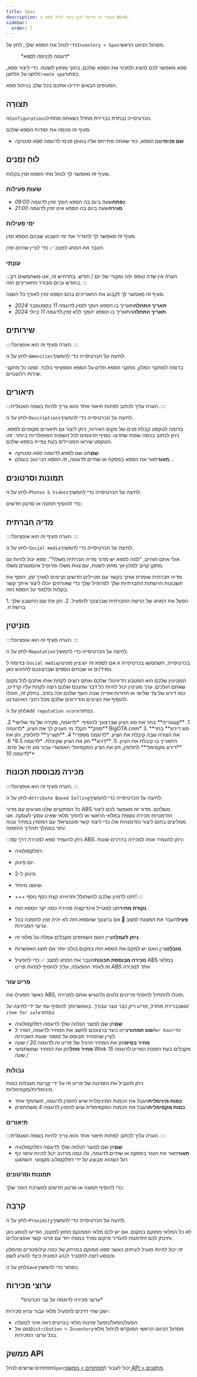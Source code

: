 ```yaml
---
title: Spas
description: מאמר זה מראה לכם כיצד לנהל ספא ב-Wink.
sidebar:
  order: 7
---
```


כדי לנהל את הספא שלך, לחץ על`Inventory > Spas`מסרגל הניווט הראשי.

<figure>
  <CloudinaryImage width="350" height="669" resize="scale" quality="best" alt="ספָּא" src="academy/spa" errorImage="noimage_opaque_nyrtl0.png" />

  <figcaption>*דוגמה לכניסה לספא*</figcaption>
</figure>


ספא מאפשר לכם להציג ולמכור את הספא שלכם, בתוך ומחוץ לשטח. כדי ליצור ספא, לחצו על הלחצן`Create spa`כפתור.

הסעיפים הבאים ידריכו אתכם בכל שלב בניהול ספא.

## תְצוּרָה

ה`Configurations`הכרטיסייה נבחרת כברירת מחדל כשאתה מתחיל.

סעיף זה מכסה את יסודות הספא שלכם.

* **שם פנימי**שם הספא, כפי שאתה מתייחס אליו באופן פנימי.*לדוגמה ספא סנטיקה*

## לוּחַ זְמַנִים

סעיף זה מאפשר לך לנהל מתי הספא זמין בקלות.

### שעות פעילות

* **נפתח**שעה ביום בה הספא הופך זמין.*לדוגמה 09:00*
* **סגירה**שעה ביום בה הספא אינו זמין.*לדוגמה 21:00*

### ימי פעילות

סעיף זה מאפשר לך להגדיר את ימי השבוע שבהם הספא זמין.

*העבר את המתג למצב ✅ כדי לציין שהיום זמין.*

### עוֹנָתִי

:::הערה
אין שדה טופס יפה ומקורי של יום / חודש. בתרחיש זה, אנו משתמשים רק בחודש וביום מבורר התאריכים הזה.
:::

סעיף זה מאפשר לך לקבוע את התאריכים בהם הספא זמין לאורך כל השנה.

* **תאריך התחלה**תאריך בו הספא הופך לזמין.*לדוגמה 11 בספטמבר 2024*
* **תאריך התחלה**התאריך בו הספא יהפוך ללא זמין.*לדוגמה 11 ביולי 2024*

## שירותים

:::הערה
סעיף זה הוא אופציונלי.
:::

לחץ על ה-`Amenities`לחיצה על הכרטיסייה כדי להמשיך.

בדומה למתקני המלון, מתקני הספא חלים על הספא הספציפי בלבד. סמנו כל מתקני שירות רלוונטיים.

## תיאורים

:::הערה
עליך לכתוב לפחות תיאור אחד והוא צריך להיות בשפה האנגלית.
:::

לחץ על ה-`Descriptions`לחיצה על הכרטיסייה כדי להמשיך.

בדומה לטקסט קבלת פנים של מקום האירוח, ניתן ליצור גם תיאורים מקומיים לספא.
ניתן לכתוב בכמה שפות שתרצו. נוסיף תרגומים לכל השפות הפופולריות ביותר.
זהו הטקסט שיראו המטיילים בעת צפייה בספא שלכם.

* **שֵׁם**תנו שם לספא.*לדוגמה ספא סנטיקה*
* **תֵאוּר**תאר את הספא בפסקה או שתיים.*לדוגמה, זה הספא הכי טוב בעולם...*

## תמונות וסרטונים

לחץ על ה-`Photos & Videos`לחיצה על הכרטיסייה כדי להמשיך.

כדי להוסיף תמונה או סרטון חדשים:

<PhotosAndVideosText />


## מדיה חברתית

:::הערה
סעיף זה הוא אופציונלי.
:::

לחץ על ה-`Social media`לחיצה על הכרטיסייה כדי להמשיך.

אולי אתם תוהים, "למה לספא יש מדור מדיה חברתית משלו?". ספא יכול להיות גם מתקן קרוב למלון אך מחוץ לשטח, עם צוות משלו ופרופיל אינסטגרם משלו.

מדיה חברתית שומרת אותך בקשר עם מטיילים חדשים וקיימים לאורך זמן.
הוסף את חשבונות הרשתות החברתיות שלך לפרופיל שלך כדי שאורחים יוכלו ליצור איתך קשר בקלות וללמוד על הספא הזה.

<Steps>
  1. הפעל את המתג של הרשת החברתית שברצונך להפעיל.
  2. הזן את שם החשבון שלך ברשת זו.
</Steps>


## מוֹנֵיטִין

:::הערה
סעיף זה הוא אופציונלי.
:::

לחץ על ה-`Reputation`לחיצה על הכרטיסייה כדי להמשיך.

בדומה ל-`Social media`בכרטיסייה, תשתמשו בכרטיסייה זו אם לספא זה יש ציון מוניטין נפרד/ים או שבחים נוספים שברצונכם להדגיש כאן.

המוניטין שלכם הוא המטבע הדיגיטלי שלכם ואתם רוצים לקחת אותו אתכם לכל מקום שאתם הולכים. ערך מוניטין יכול להיות כל דבר שהנכס שלכם רוצה לקחת עליו קרדיט, כמו דירוג של צד שלישי או תחרות אפייה שבה השף שלכם זכה בזהב. בחלק זה, תוכלו להוסיף את הציונים והדירוגים שלכם מכל רחבי האינטרנט.

לחץ על ה`Add reputation score`כפתור.

<Steps>
  1. **קָטֵגוֹרִיָה** בחר את סוג הציון שברצונך להוסיף. *לדוגמה, סקירה של צד שלישי*
  2. **ספק** הקלד מי העניק לך את הציון. *לדוגמה BigOTA.com*
  3. **סוג דירוג** בחר את הצורה שבה קיבלת את הציון. *לדוגמה מספרי*
  4. **תַאֲרִיך** לחלופין, הזן את התאריך בו קיבלת את הציון.
  5. **דֵרוּג** הזן את הציון שקיבלת. *לדוגמה 8.5*
  6. **דירוג מקסימלי** לחלופין, הזן את הציון המקסימלי האפשרי עבור סוג זה של פרס. *לדוגמה 10*
</Steps>


## מכירה מבוססת תכונות

:::הערה
סעיף זה הוא אופציונלי.
:::

לחץ על ה-`Attribute Based Selling`לחיצה על הכרטיסייה כדי להמשיך.

כל המתקנים שלנו מגיעים עם מדור ABS משלהם. מדור זה מאפשר לכם ליצור הזדמנויות מכירה נוספת במלאי הראשי או להפוך מלאי שאינו עסקי לעסקה.
אנו ממליצים בחום ליצור הזדמנויות אלו כדי ליצור קשר פוטנציאלי עם המזמין במחיר גבוה יותר במהלך תהליך ההזמנה.

:::tip
ניתן להעמיד ספא למכירה דרך ABS. ניתן להעמיד אותו למכירה בדרכים שונות:

* רפלקסולוגיה.

* יום פינוק.

* פינוק ל-2.

* שיאצו מיוחד.

* +++ תנו לדמיון שלכם להשתולל ותרוויחו קצת כסף נוסף!!
  :::

* **נקודת מחיר**תנו למטייל אינדיקציה מהירה כמה יקר הספא הזה.

* **פָּעִיל**העבר את המצגת למצב 🛑 אם ברצונך שהספא הזה לא יהיה זמין להזמנה בכל ערוצי המכירות.

* **ניתן לעמלה**ציין האם השותפים מקבלים עמלה על מלאי זה.

* **מוּבלָט**ציין האם יש למקם את הספא הזה במקום בולט יותר אם תוצג האפשרות.

* **מכירה מבוססת תכונות**העבר את המתג למצב ✅ כדי להפעיל ABS במלאי זה.*לאחר ההפעלה, עליך להוסיף לפחות פריט ABS אחד למכירה*

### פריט עזר

כאשר תפעילו את ABS, תוכלו להתחיל להוסיף פריטים נלווים ולהנגיש אותם למכירה.

*כברירת מחדל, פריט ריק כבר נוצר עבורך. באפשרותך להוסיף עוד על ידי לחיצה על`Add item for sale`כפתור.*

* **שֵׁם**תן שם למוצר הנלווה שלך.*לדוגמה רפלקסולוגיה*
* **סוג תמחור**ציינו כיצד ברצונכם לחשב את המחיר.*לדוגמה, הגדר ל`Per hour`כדי לציין שהמחיר מבוסס על מספר שעות השכירות.*
* **מחיר בסיס**הזן את המחיר הרגיל של פריט זה.*לדוגמה 20 / שעה*
* **מחיר מוזל**הזן את המחיר שמשתמשי Wink מקבלים בעת הזמנת הפריט.*לדוגמה 15 / שעה*

### גבולות

ניתן להגביל את הזמינות של פריט זה על ידי קביעת מגבלות כמות מינימליות/מקסימליות.

* **כמות מינימלית**הגבל את הכמות המינימלית שיש להזמין.*לדוגמה, משתתף אחד*
* **כמות מקסימלית**הגבל את הכמות המקסימלית שיש להזמין.*לדוגמה 4 משתתפים*

### תיאורים

:::הערה
עליך לכתוב לפחות תיאור אחד והוא צריך להיות בשפה האנגלית.
:::

* **שֵׁם**תן שם למוצר הנלווה שלך.*לדוגמה רפלקסולוגיה*
* **תֵאוּר**תאר את העזר בפסקה או שתיים.*לדוגמה, גלו כמה מרהיב יכול להיות עיסוי כף רגל כשהוא מבוצע על ידי רפלקסולוג מקצועי. השתגעו.*

### תמונות וסרטונים

כדי להוסיף תמונה או סרטון חדשים למערכת העזר שלך:

<PhotosAndVideosText />


## קִרבָה

לחץ על ה-`Proximity`לחיצה על הכרטיסייה כדי להמשיך.

לא כל המלאי ממוקם במקום. אם יש לכם מלאי הממוקם מחוץ למקום, הודיעו לנוסע כאן ותינתן לכם הזדמנות להגדיר מיקום נפרד במפה יחד עם פרטי קשר אופציונליים.

*זה יכול להיות מועיל לעיתים כאשר ספא ממוקם במרחק של כמה קילומטרים מהמלון והנוסע רוצה להסביר לנהג המונית כיצד להגיע לשם.*

לחץ על ה`Save`כפתור כדי להמשיך.

## ערוצי מכירות

<figure>
  <CloudinaryImage width="350" height="368" resize="scale" quality="best" alt="ערוצי מכירות" src="academy/sales-channels-card" errorImage="noimage_opaque_nyrtl0.png" />

  <figcaption>*ערוצי מכירה לדוגמה על גבי הכרטיס*</figcaption>
</figure>


ישנן שתי דרכים להפעיל מלאי עבור ערוץ מכירות:

* הפעל/הפעל/הפעל זמינות מלאי בכרטיס.*ראה איור למעלה*
* נווט אל`Distribution > Inventory`מסרגל הניווט הראשי המוקדש לניהול מלאי בכל ערוצי המכירות.

## ממשק API

מפתחים שרוצים לנהל`Spas`יכול לעבור ל[מפתחים > ממשקי API > מתקנים](/developers/apis/#facilities-api).

